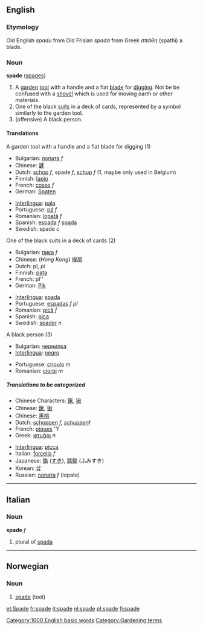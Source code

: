 ==English==
===Etymology===
Old English ''spadu'' from Old Frisian ''spada'' from Greek ''σπάθη'' (spathi) a blade.

===Noun===
'''spade''' ([[spades]])

# A [[garden]] [[tool]] with a handle and a flat [[blade]] for [[dig]]ging. Not be be confused with a [[shovel]] which is used for moving earth or other materials.
# One of the black [[suit]]s in a deck of cards, represented by a symbol similarly to the garden tool.
# (offensive) A black person.

====Translations====
;A garden tool with a handle and a flat blade for digging (1)
{{top}}
*Bulgarian: [[лопата]] ''f''
*Chinese: [[鏟]]
*Dutch: [[schop]] ''f'', spade ''f'', [[schup]] ''f'' (1, maybe only used in Belgium)
*Finnish: [[lapio]]
*French: [[cosse]] ''f''
*German: [[Spaten]]
{{mid}}
*[[Interlingua]]: [[pala]]
*Portuguese: [[pá]] ''f''
*Romanian: [[lopată]] ''f''
*Spanish: [[espada]] ''f'' [[spada]] {{f}}
*Swedish: spade ''c''
{{bottom}}

;One of the black suits in a deck of cards (2)
{{top}}
*Bulgarian: [[пика]] ''f''
*Chinese: (''Hong Kong'') [[揆扇]]
*Dutch: pl'', pl''
*Finnish: [[pata]]
*French: pl''
*German: [[Pik]]
{{mid}}
*[[Interlingua]]: [[spada]]
*Portuguese: [[espadas]] ''f pl''
*Romanian: [[pică]] ''f''
*Spanish: [[pica]]
*Swedish: [[spader]] ''n''
{{bottom}}

;A black person (3)
{{top}}
*Bulgarian: [[чернилка]]
*[[Interlingua]]: [[negro]]
{{mid}}
*Portuguese: [[crioulo]] ''m''
*Romanian: [[cioroi]] ''m''
{{bottom}}

=====Translations to be categorized=====
{{checktrans}}
{{top}}
*Chinese Characters: [[鍬]], [[锹]]
*Chinese: [[鍬]], [[锹]]
*Chinese: [[黑桃]]
*Dutch: [[schoppen]] ''f, [[schuppen]] ''f
*French: [[piques]] ''f
*Greek: [[φτυάρι]] ''n''
{{mid}}
*[[Interlingua]]: [[picca]]
*Italian: [[forcella]] ''f''
*Japanese: [[鋤]] ([[すき]]), [[踏鋤]] (ふみすき)
*Korean: [[삽]]
*Russian: [[лопата]] ''f'' (lopata)
{{bottom}}

[[Category:1000 English basic words]]
[[Category:Gardening terms]]

----

==Italian==
===Noun===
'''spade''' ''f''

# plural of [[spada]]

----

==Norwegian==
===Noun===
{{no-noun-m1|spad}}
#[[#English|spade]] (tool)

[[et:Spade]]
[[fr:spade]]
[[it:spade]]
[[nl:spade]]
[[pl:spade]]
[[fi:spade]]